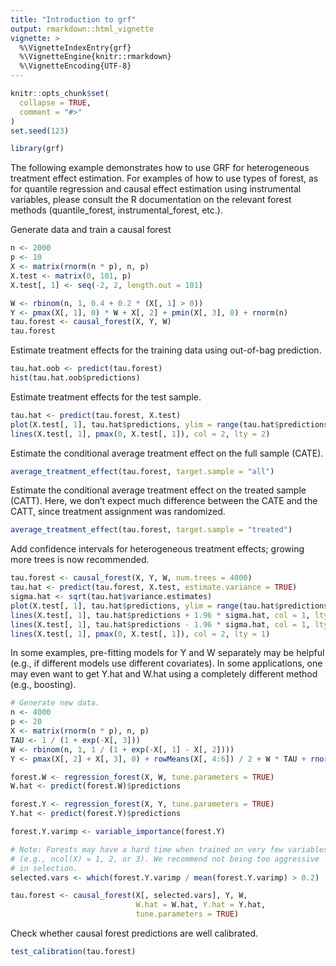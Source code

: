 ```yaml
---
title: "Introduction to grf"
output: rmarkdown::html_vignette
vignette: >
  %\VignetteIndexEntry{grf}
  %\VignetteEngine{knitr::rmarkdown}
  %\VignetteEncoding{UTF-8}
---
```


```r
knitr::opts_chunk$set(
  collapse = TRUE,
  comment = "#>"
)
set.seed(123)
```

```r
library(grf)
```

The following example demonstrates how to use GRF for heterogeneous treatment effect estimation. For examples of how to use types of forest, as for quantile regression and causal effect estimation using instrumental variables, please consult the R documentation on the relevant forest methods (quantile_forest, instrumental_forest, etc.).

Generate data and train a causal forest
```r
n <- 2000
p <- 10
X <- matrix(rnorm(n * p), n, p)
X.test <- matrix(0, 101, p)
X.test[, 1] <- seq(-2, 2, length.out = 101)

W <- rbinom(n, 1, 0.4 + 0.2 * (X[, 1] > 0))
Y <- pmax(X[, 1], 0) * W + X[, 2] + pmin(X[, 3], 0) + rnorm(n)
tau.forest <- causal_forest(X, Y, W)
tau.forest
```

Estimate treatment effects for the training data using out-of-bag prediction.
```r
tau.hat.oob <- predict(tau.forest)
hist(tau.hat.oob$predictions)
```

Estimate treatment effects for the test sample.
```r
tau.hat <- predict(tau.forest, X.test)
plot(X.test[, 1], tau.hat$predictions, ylim = range(tau.hat$predictions, 0, 2), xlab = "x", ylab = "tau", type = "l")
lines(X.test[, 1], pmax(0, X.test[, 1]), col = 2, lty = 2)
```

Estimate the conditional average treatment effect on the full sample (CATE).
```r
average_treatment_effect(tau.forest, target.sample = "all")
```

Estimate the conditional average treatment effect on the treated sample (CATT).
Here, we don't expect much difference between the CATE and the CATT, since
treatment assignment was randomized.
```r
average_treatment_effect(tau.forest, target.sample = "treated")
```

Add confidence intervals for heterogeneous treatment effects; growing more trees is now recommended.
```r
tau.forest <- causal_forest(X, Y, W, num.trees = 4000)
tau.hat <- predict(tau.forest, X.test, estimate.variance = TRUE)
sigma.hat <- sqrt(tau.hat$variance.estimates)
plot(X.test[, 1], tau.hat$predictions, ylim = range(tau.hat$predictions + 1.96 * sigma.hat, tau.hat$predictions - 1.96 * sigma.hat, 0, 2), xlab = "x", ylab = "tau", type = "l")
lines(X.test[, 1], tau.hat$predictions + 1.96 * sigma.hat, col = 1, lty = 2)
lines(X.test[, 1], tau.hat$predictions - 1.96 * sigma.hat, col = 1, lty = 2)
lines(X.test[, 1], pmax(0, X.test[, 1]), col = 2, lty = 1)
```

In some examples, pre-fitting models for Y and W separately may
be helpful (e.g., if different models use different covariates).
In some applications, one may even want to get Y.hat and W.hat
using a completely different method (e.g., boosting).

```r
# Generate new data.
n <- 4000
p <- 20
X <- matrix(rnorm(n * p), n, p)
TAU <- 1 / (1 + exp(-X[, 3]))
W <- rbinom(n, 1, 1 / (1 + exp(-X[, 1] - X[, 2])))
Y <- pmax(X[, 2] + X[, 3], 0) + rowMeans(X[, 4:6]) / 2 + W * TAU + rnorm(n)

forest.W <- regression_forest(X, W, tune.parameters = TRUE)
W.hat <- predict(forest.W)$predictions

forest.Y <- regression_forest(X, Y, tune.parameters = TRUE)
Y.hat <- predict(forest.Y)$predictions

forest.Y.varimp <- variable_importance(forest.Y)

# Note: Forests may have a hard time when trained on very few variables
# (e.g., ncol(X) = 1, 2, or 3). We recommend not being too aggressive
# in selection.
selected.vars <- which(forest.Y.varimp / mean(forest.Y.varimp) > 0.2)

tau.forest <- causal_forest(X[, selected.vars], Y, W,
                            W.hat = W.hat, Y.hat = Y.hat,
                            tune.parameters = TRUE)
```

Check whether causal forest predictions are well calibrated.
```r
test_calibration(tau.forest)
```
